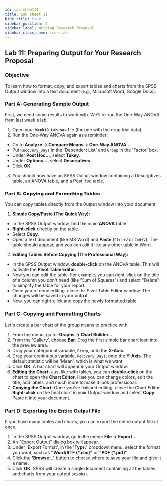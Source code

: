 ```yaml
---
id: lab-sheet11
title: Lab sheet 11
hide_title: true
sidebar_position: 2
sidebar_label: Writing Research Proposal
sidebar_class_name: icon-lab
---
```


<ModuleBanner />

## Lab 11: Preparing Output for Your Research Proposal

### Objective
To learn how to format, copy, and export tables and charts from the SPSS Output window into a text document (e.g., Microsoft Word, Google Docs).

### Part A: Generating Sample Output

First, we need some results to work with. We'll re-run the One-Way ANOVA from last week's lab.

1.  Open your **`Week10_Lab.sav`** file (the one with the drug trial data).
2.  Run the One-Way ANOVA again as a reminder:
* Go to **Analyze -> Compare Means -> One-Way ANOVA...**
* Put `Recovery_Days` in the 'Dependent List' and `Group` in the 'Factor' box.
* Under **Post Hoc...**, select **Tukey**.
* Under **Options...**, select **Descriptives**.
* Click **OK**.
3.  You should now have an SPSS Output window containing a Descriptives table, an ANOVA table, and a Post Hoc table.

### Part B: Copying and Formatting Tables

You can copy tables directly from the Output window into your document.

1.  **Simple Copy/Paste (The Quick Way):**
* In the SPSS Output window, find the main **ANOVA** table.
* **Right-click** directly on the table.
* Select **Copy**.
* Open a text document (like MS Word) and **Paste** (`Ctrl+V` or `Cmd+V`). The table should appear, and you can edit it like any other table in Word.

2.  **Editing Tables Before Copying (The Professional Way):**
* In the SPSS Output window, **double-click** on the ANOVA table. This will activate the **Pivot Table Editor**.
* Now you can edit the table. For example, you can right-click on the title of a column you don't need (like "Sum of Squares") and select "Delete" to simplify the table for your report.
* Once you're done editing, close the Pivot Table Editor window. The changes will be saved in your output.
* Now, you can right-click and copy the newly formatted table.

### Part C: Copying and Formatting Charts

Let's create a bar chart of the group means to practice with.

1.  From the menu, go to: **Graphs -> Chart Builder...**
2.  From the 'Gallery', choose **Bar**. Drag the first simple bar chart icon into the preview area.
3.  Drag your categorical variable, `Group`, onto the **X-Axis**.
4.  Drag your continuous variable, `Recovery_Days`, onto the **Y-Axis**. The default statistic will be 'Mean', which is what we want.
5.  Click **OK**. A bar chart will appear in your Output window.
6.  **Editing the Chart:** Just like with tables, you can **double-click** on the chart to open the **Chart Editor**. Here you can change colors, edit the title, add labels, and much more to make it look professional.
7.  **Copying the Chart:** Once you've finished editing, close the Chart Editor. **Right-click** on the final chart in your Output window and select **Copy**. Paste it into your document.



### Part D: Exporting the Entire Output File

If you have many tables and charts, you can export the entire output file at once.

1.  In the SPSS Output window, go to the menu: **File -> Export...**
2.  An "Export Output" dialog box will appear.
3.  Under 'Export Format', in the **'Type:'** dropdown menu, select the format you want, such as **"Word/RTF (*.doc)"** or **"PDF (*.pdf)"**.
4.  Click the **'Browse...'** button to choose where to save your file and give it a name.
5.  Click **OK**. SPSS will create a single document containing all the tables and charts from your output session.

---
